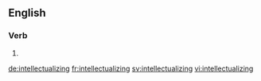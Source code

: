 ==English==

===Verb===
{{head|en|present participle}}

# {{present participle of|intellectualize|lang=en}}

[[de:intellectualizing]]
[[fr:intellectualizing]]
[[sv:intellectualizing]]
[[vi:intellectualizing]]